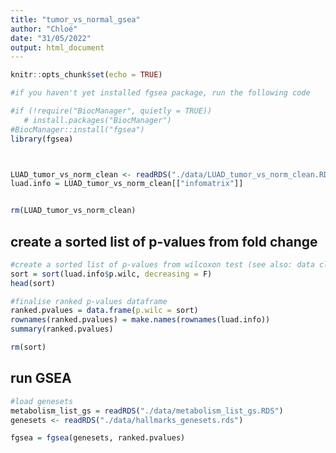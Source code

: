 ```yaml
---
title: "tumor_vs_normal_gsea"
author: "Chloé"
date: "31/05/2022"
output: html_document
---
```


```r
knitr::opts_chunk$set(echo = TRUE)
```

```r
#if you haven't yet installed fgsea package, run the following code

#if (!require("BiocManager", quietly = TRUE))
   # install.packages("BiocManager")
#BiocManager::install("fgsea")
library(fgsea)



LUAD_tumor_vs_norm_clean <- readRDS("./data/LUAD_tumor_vs_norm_clean.RDS")
luad.info = LUAD_tumor_vs_norm_clean[["infomatrix"]]


rm(LUAD_tumor_vs_norm_clean)
```

## create a sorted list of p-values from fold change

```r

#create a sorted list of p-values from wilcoxon test (see also: data cleanup)
sort = sort(luad.info$p.wilc, decreasing = F)
head(sort)

#finalise ranked p-values dataframe
ranked.pvalues = data.frame(p.wilc = sort)
rownames(ranked.pvalues) = make.names(rownames(luad.info))
summary(ranked.pvalues)

rm(sort)
```

## run GSEA

```r
#load genesets
metabolism_list_gs = readRDS("./data/metabolism_list_gs.RDS")
genesets <- readRDS("./data/hallmarks_genesets.rds")

fgsea = fgsea(genesets, ranked.pvalues)
```
